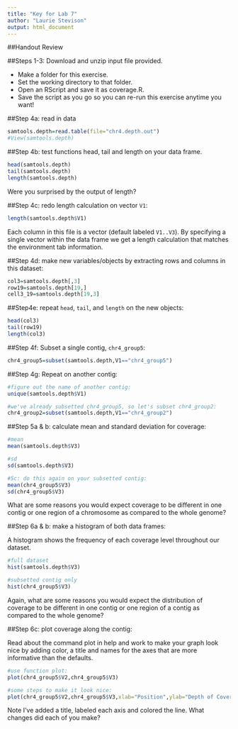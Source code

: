 ```yaml
---
title: "Key for Lab 7"
author: "Laurie Stevison"
output: html_document
---
```

##Handout Review

##Steps 1-3: Download and unzip input file provided.

* Make a folder for this exercise.
* Set the working directory to that folder.
* Open an RScript and save it as coverage.R.
* Save the script as you go so you can re-run this exercise anytime you want!

##Step 4a: read in data

```r
samtools.depth=read.table(file="chr4.depth.out")
#View(samtools.depth)
```

##Step 4b: test functions head, tail and length on your data frame.

```r
head(samtools.depth)
tail(samtools.depth)
length(samtools.depth)
```

Were you surprised by the output of length? 

##Step 4c: redo length calculation on vector `V1`:

```r
length(samtools.depth$V1)
```

Each column in this file is a vector (default labeled `V1..V3`). By specifying a single vector within the data frame we get a length calculation that matches the environment tab information. 

##Step 4d: make new variables/objects by extracting rows and columns in this dataset:

```r
col3=samtools.depth[,3]
row19=samtools.depth[19,]
cell3_19=samtools.depth[19,3]
```

##Step4e: repeat `head`, `tail`, and `length` on the new objects:

```r
head(col3)
tail(row19)
length(col3)
```

##Step 4f: Subset a single contig, `chr4_group5`:

```r
chr4_group5=subset(samtools.depth,V1=="chr4_group5")
```

##Step 4g: Repeat on another contig:

```r
#figure out the name of another contig:
unique(samtools.depth$V1)

#we've already subsetted chr4_group5, so let's subset chr4_group2:
chr4_group2=subset(samtools.depth,V1=="chr4_group2")
```

##Step 5a & b: calculate mean and standard deviation for coverage:

```r
#mean
mean(samtools.depth$V3)

#sd
sd(samtools.depth$V3)

#5c: do this again on your subsetted contig:
mean(chr4_group5$V3)
sd(chr4_group5$V3)
```

What are some reasons you would expect coverage to be different in one contig or one region of a chromosome as compared to the whole genome?


##Step 6a & b: make a histogram of both data frames:

A histogram shows the frequency of each coverage level throughout our dataset.

```r
#full dataset
hist(samtools.depth$V3)

#subsetted contig only
hist(chr4_group5$V3)
```

Again, what are some reasons you would expect the distribution of coverage to be different in one contig or one region of a contig as compared to the whole genome?


##Step 6c: plot coverage along the contig:

Read about the command plot in help and work to make your graph look nice by adding color, a title and names for the axes that are more informative than the defaults.

```r
#use function plot:
plot(chr4_group5$V2,chr4_group5$V3)

#some steps to make it look nice:
plot(chr4_group5$V2,chr4_group5$V3,xlab="Position",ylab="Depth of Coverage",main="chr4_group5 Coverage",type="l",lwd=3,col="blue")
```

Note I've added a title, labeled each axis and colored the line. What changes did each of you make?